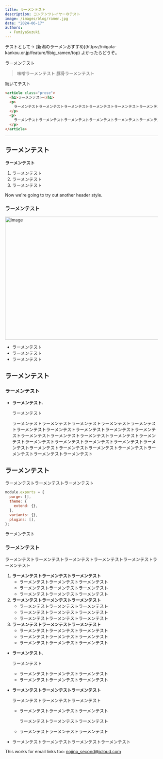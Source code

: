 ```yaml
---
title: ラーメンテスト
description: コンテンツレイヤーのテスト
image: /images/blog/ramen.jpg
date: "2024-06-17"
authors:
  - FumiyaSuzuki
---
```


<Callout>
  テストとして→
  [新潟のラーメンおすすめ](https://niigata-kankou.or.jp/feature/5big_ramen/top)
  よかったらどうぞ。
</Callout>

ラーメンテスト

> 味噌ラーメンテスト
> 豚骨ラーメンテスト

続いてテスト

```html
<article class="prose">
  <h1>ラーメンテスト</h1>
  <p>
    ラーメンテストラーメンテストラーメンテストラーメンテストラーメンテストラーメンテストラーメンテストラーメンテストラーメンテストラーメンテストラーメンテストラーメンテストラーメンテストラーメンテストラーメンテストラーメンテストラーメンテストラーメンテストラーメンテストラーメンテストラーメンテストラーメンテストラーメンテストラーメンテストラーメンテストラーメンテストラーメンテストラーメンテストラーメンテストラーメンテストラーメンテストラーメンテストラーメンテストラーメンテストラーメンテストラーメンテストラーメンテストラーメンテストラーメンテストラーメンテストラーメンテストラーメンテストラーメンテストラーメンテストラーメンテストラーメンテスト
  </p>
  <p>
    ラーメンテストラーメンテストラーメンテストラーメンテストラーメンテストラーメンテストラーメンテストラーメンテストラーメンテスト
  </p>
</article>
```

---

## ラーメンテスト

**ラーメンテスト**

1.  ラーメンテスト
2.  ラーメンテスト
3.  ラーメンテスト

Now we're going to try out another header style.

### ラーメンテスト

<Image src="/images/blog/ramen.jpg" width="718" height="404" alt="Image" />

- ラーメンテスト
- ラーメンテスト
- ラーメンテスト

## ラーメンテスト

### ラーメンテスト

- **ラーメンテスト.**

  ラーメンテスト

  ラーメンテストラーメンテストラーメンテストラーメンテストラーメンテストラーメンテストラーメンテストラーメンテストラーメンテストラーメンテストラーメンテストラーメンテストラーメンテストラーメンテストラーメンテストラーメンテストラーメンテストラーメンテストラーメンテストラーメンテストラーメンテストラーメンテストラーメンテストラーメンテストラーメンテストラーメンテストラーメンテスト

## ラーメンテスト

ラーメンテストラーメンテストラーメンテスト

```js
module.exports = {
  purge: [],
  theme: {
    extend: {},
  },
  variants: {},
  plugins: [],
};
```

ラーメンテスト

### ラーメンテスト

ラーメンテストラーメンテストラーメンテストラーメンテストラーメンテストラーメンテスト

1.  **ラーメンテストラーメンテストラーメンテスト**
    - ラーメンテストラーメンテストラーメンテスト
    - ラーメンテストラーメンテストラーメンテスト
    - ラーメンテストラーメンテストラーメンテスト
2.  **ラーメンテストラーメンテストラーメンテスト**
    - ラーメンテストラーメンテストラーメンテスト
    - ラーメンテストラーメンテストラーメンテスト
    - ラーメンテストラーメンテストラーメンテスト
3.  **ラーメンテストラーメンテストラーメンテスト**
    - ラーメンテストラーメンテストラーメンテスト
    - ラーメンテストラーメンテストラーメンテスト
    - ラーメンテストラーメンテストラーメンテスト

- **ラーメンテスト.**

  ラーメンテスト

  - ラーメンテストラーメンテストラーメンテスト
  - ラーメンテストラーメンテストラーメンテスト

- **ラーメンテストラーメンテストラーメンテスト**

  ラーメンテストラーメンテストラーメンテスト

  - ラーメンテストラーメンテストラーメンテスト

    ラーメンテストラーメンテストラーメンテスト

  - ラーメンテストラーメンテストラーメンテスト

- ラーメンテストラーメンテストラーメンテストラーメンテスト

This works for email links too: nojino_second@icloud.com
